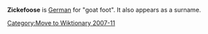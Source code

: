 [[Category:Move to Wiktionary 2007-11]]

'''Zickefoose''' is [[German language|German]] for "goat foot". It also appears as a surname.

{{surname-stub}}